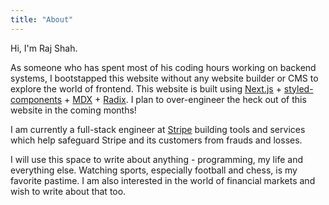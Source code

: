 ```yaml
---
title: "About"
---
```



Hi, I'm Raj Shah.

As someone who has spent most of his coding hours working on backend systems, I bootstapped this website without any website builder or CMS to explore the world of frontend. This website is built using [Next.js](https://nextjs.org/docs/getting-started) + [styled-components](https://styled-components.com/) + [MDX](https://mdxjs.com/) + [Radix](https://www.radix-ui.com/). I plan to over-engineer the heck out of this website in the coming months!

I am currently a full-stack engineer at [Stripe](https://stripe.com/) building tools and services which help safeguard Stripe and its customers from frauds and losses.

I will use this space to write about anything - programming, my life and everything else. Watching sports, especially football and chess, is my favorite pastime. I am also interested in the world of financial markets and wish to write about that too.

